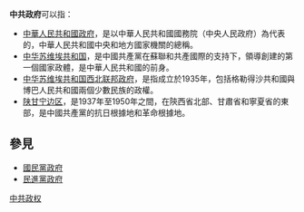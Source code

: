 '''中共政府'''可以指：
* [[中華人民共和國政府|中華人民共和國政府]]，是以中華人民共和國國務院（中央人民政府）為代表的，中華人民共和國中央和地方國家機關的總稱。
* [[中华苏维埃共和国|中华苏维埃共和国]]，是中國共產黨在蘇聯和共產國際的支持下，領導創建的第一個國家政體，是中華人民共和國的前身。
* [[中华苏维埃共和国西北联邦政府|中华苏维埃共和国西北联邦政府]]，是指成立於1935年，包括格勒得沙共和國與博巴人民共和國兩個少數民族的政權。
* [[陕甘宁边区|陕甘宁边区]]，是1937年至1950年之間，在陝西省北部、甘肅省和寧夏省的東部，是中國共產黨的抗日根據地和革命根據地。

== 參見 ==
* [[國民黨政府|國民黨政府]]
* [[民進黨政府|民進黨政府]]
{{disambig|Cat=四字组织机构消歧义}}[[category:中共政权|]]